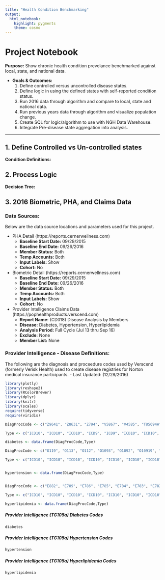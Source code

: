 ```yaml
---
title: "Health Condition Benchmarking"
output: 
  html_notebook: 
    highlight: pygments
    theme: cosmo
---
```


# Project Notebook

__Purpose:__ Show chronic health condition prevelance benchmarked against local, state, and national data.  

* __Goals & Outcomes:__ 
    1. Define controlled versus uncontrolled disease states.
    2. Define logic in using the defined states with self-reported condition status. 
    3. Run 2016 data through algorithm and compare to local, state and national data.
    4. Run previous years data through algorithm and visualize population change.
    5. Create SQL for logic/algorithm to use with NGH Data Warehouse.
    6. Integrate Pre-disease state aggregation into analysis. 
    
<hr>

## 1. Define Controlled vs Un-controlled states

 __Condition Definitions:__ 
 
## 2. Process Logic

 __Decision Tree:__

## 3. 2016 Biometric, PHA, and Claims Data

### Data Sources:
Below are the data source locations and parameters used for this project.

+ PHA Detail (https://reports.cernerwellness.com)
    + **Baseline Start Date:** 09/29/2015
    + **Baseline End Date:** 09/26/2016
    + **Member Status:** Both
    + **Temp Accounts:** Both
    + **Input Labels:** Show
    + **Cohort:** No

+ Biometric Detail (https://reports.cernerwellness.com)
    + **Baseline Start Date:** 09/29/2015
    + **Baseline End Date:** 09/26/2016
    + **Member Status:** Both
    + **Temp Accounts:** Both
    + **Input Labels:** Show
    + **Cohort:** No

+ Provider Intelligence Claims Data (https://pophealthproducts.verscend.com)
    + **Report Name:** (CD018) Disease Analysis by Members
    + **Disease:** Diabetes, Hypertension, Hyperlipidemia
    + **Analysis Period:** Full Cycle (Jul 13 thru Sep 16)
    + **Exclude:** None
    + **Member List:** None
        

### Provider Intelligence - Disease Definitions:
The following are the diagnosis and proceedure codes used by Verscend (formerly Verisk Health) used to create disease registries for Norton medical insurance participants. - Last Updated: (12/28/2016)

```r
library(plotly)
library(reshape2)
library(RColorBrewer)
library(dplyr)
library(knitr)
library(scales)
require(tidyverse)
require(viridis)

DiagProcCode <- c("Z9641", "Z8631", "Z794", "V5867", "V4585", "T85694A", "O24813", "O24313", "O24312", "O2413", "O2412", "O24113", "O24112", "O24111", "O2403", "O24019", "O24013", "O24012", "O24011", "J1817", "J1815", "G0109", "G0108", "E139", "E138", "E1365", "E1311", "E1310", "E119", "E118", "E1169", "E1165", "E11649", "E11628", "E11622", "E11621", "E11610", "E1159", "E1152", "E1151", "E1149", "E1143", "E1142", "E1140", "E1139", "E1136", "E11359", "E11351", "E11349", "E11341", "E11339", "E11331", "E11329", "E11321", "E11319", "E1129", "E1122", "E1121", "E1100", "E109", "E108", "E1069", "E1065", "E10649", "E10621", "E1059", "E1049", "E1042", "E1041", "E1040", "E10359", "E10351", "E10349", "E10339", "E10331", "E10329", "E10321", "E10319", "E1022", "E1021", "E1010", "E0910", "E089", "E08621", "E0841", "E0829", "E0821", "E0810", "E0800", "E0784", "E0607", "A9278", "A9277", "A9276", "A9274", "A5513", "A5512", "A5507", "A5501", "A5500", "A4253", "A4232", "A4231", "A4230", "95251", "83037", "64804", "64803", "64802", "64801", "64800", "36641", "36207", "36206", "36205", "36204", "36202", "36201", "3572", "3060F", "3046F", "3045F", "3044F", "25093", "25092", "25091", "25090", "25083", "25082", "25081", "25080", "25072", "25071", "25070", "25063", "25062", "25061", "25060", "25053", "25052", "25051", "25050", "25043", "25042", "25041", "25040", "25033", "25032", "25031", "25030", "25022", "25013", "25012", "25011", "25010", "25003", "25002", "25001", "25000", "24980", "24960", "24950", "24911", "24901", "24900", "2028F")

Type <- c("ICD10", "ICD10", "ICD10", "ICD9", "ICD9", "ICD10", "ICD10", "ICD10", "ICD10", "ICD10", "ICD10", "ICD10", "ICD10", "ICD10", "ICD10", "ICD10", "ICD10", "ICD10", "ICD10", "HCPCS", "HCPCS", "HCPCS", "HCPCS", "ICD10", "ICD10", "ICD10", "ICD10", "ICD10", "ICD10", "ICD10", "ICD10", "ICD10", "ICD10", "ICD10", "ICD10", "ICD10", "ICD10", "ICD10", "ICD10", "ICD10", "ICD10", "ICD10", "ICD10", "ICD10", "ICD10", "ICD10", "ICD10", "ICD10", "ICD10", "ICD10", "ICD10", "ICD10", "ICD10", "ICD10", "ICD10", "ICD10", "ICD10", "ICD10", "ICD10", "ICD10", "ICD10", "ICD10", "ICD10", "ICD10", "ICD10", "ICD10", "ICD10", "ICD10", "ICD10", "ICD10", "ICD10", "ICD10", "ICD10", "ICD10", "ICD10", "ICD10", "ICD10", "ICD10", "ICD10", "ICD10", "ICD10", "ICD10", "ICD10", "ICD10", "ICD10", "ICD10", "ICD10", "ICD10", "ICD10", "HCPCS", "HCPCS", "HCPCS", "HCPCS", "HCPCS", "HCPCS", "HCPCS", "HCPCS", "HCPCS", "HCPCS", "HCPCS", "HCPCS", "HCPCS", "HCPCS", "HCPCS", "CPT4", "CPT4", "ICD9", "ICD9", "ICD9", "ICD9", "ICD9", "ICD9", "ICD9", "ICD9", "ICD9", "ICD9", "ICD9", "ICD9", "ICD9", "CPT4", "CPT4", "CPT4", "CPT4", "ICD9", "ICD9", "ICD9", "ICD9", "ICD9", "ICD9", "ICD9", "ICD9", "ICD9", "ICD9", "ICD9", "ICD9", "ICD9", "ICD9", "ICD9", "ICD9", "ICD9", "ICD9", "ICD9", "ICD9", "ICD9", "ICD9", "ICD9", "ICD9", "ICD9", "ICD9", "ICD9", "ICD9", "ICD9", "ICD9", "ICD9", "ICD9", "ICD9", "ICD9", "ICD9", "ICD9", "ICD9", "ICD9", "ICD9", "ICD9", "ICD9", "ICD9", "CPT4")

diabetes <- data.frame(DiagProcCode,Type)

DiagProcCode <- c("O119", "O113", "O112", "O1093", "O1092", "O10919", "O10913", "O10912", "O10911", "O10419", "O10413", "O10013", "O10012", "I674", "I159", "I158", "I151", "I129", "I120", "I119", "I10", "H35033", "4372", "40599", "40591", "40511", "40490", "40401", "40391", "40390", "40311", "40310", "40300", "40291", "40290", "40210", "4019", "4011", "4010")

Type <- c("ICD10", "ICD10", "ICD10", "ICD10", "ICD10", "ICD10", "ICD10", "ICD10", "ICD10", "ICD10", "ICD10", "ICD10", "ICD10", "ICD10", "ICD10", "ICD10", "ICD10", "ICD10", "ICD10", "ICD10", "ICD10", "ICD10", "ICD9", "ICD9", "ICD9", "ICD9", "ICD9", "ICD9", "ICD9", "ICD9", "ICD9", "ICD9", "ICD9", "ICD9", "ICD9", "ICD9", "ICD9", "ICD9", "ICD9")


hypertension <- data.frame(DiagProcCode,Type)


DiagProcCode <- c("E882", "E789", "E786", "E785", "E784", "E783", "E782", "E781", "E780", "2729", "2728", "2725", "2724", "2722", "2721", "2720")

Type <- c("ICD10", "ICD10", "ICD10", "ICD10", "ICD10", "ICD10", "ICD10", "ICD10", "ICD10", "ICD9", "ICD9", "ICD9", "ICD9", "ICD9", "ICD9", "ICD9")

hyperlipidemia <- data.frame(DiagProcCode,Type)

```

##### Provider Intelligence (TG105a) Diabetes Codes
```r
diabetes
```

##### Provider Intelligence (TG105a) Hypertension Codes
```r
hypertension
```

##### Provider Intelligence (TG105a) Hyperlipidemia Codes
```r
hyperlipidemia
```


